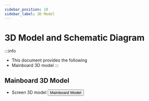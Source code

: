 ```yaml
---
sidebar_position: 10
sidebar_label: 3D Model
---
```


# 3D Model and Schematic Diagram

:::info
* This document provides the following
* Mainboard 3D model
:::

## Mainboard 3D Model

* Screen 3D model
    <Button variant="contained" disableElevation href="https://cdn.mellow.klipper.cn/STEP/FLY-WiScreen.step">Mainboard Model</Button>